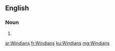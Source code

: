==English==

===Noun===
{{head|en|plural}}

# {{plural of|Windian|lang=en}}

[[ar:Windians]]
[[fr:Windians]]
[[ku:Windians]]
[[mg:Windians]]